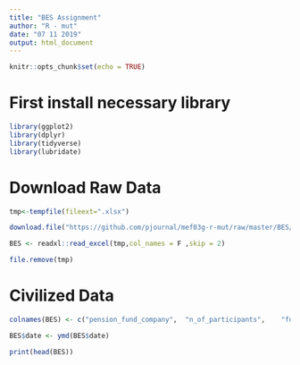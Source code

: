 ```yaml
---
title: "BES Assignment"
author: "R - mut"
date: "07 11 2019"
output: html_document
---
```


```r
knitr::opts_chunk$set(echo = TRUE)
```
# First install necessary library
```r
library(ggplot2)
library(dplyr)
library(tidyverse)
library(lubridate)

```



# Download Raw Data
```r
tmp<-tempfile(fileext=".xlsx")

download.file("https://github.com/pjournal/mef03g-r-mut/raw/master/BES/EGM_DATA.xlsx",destfile = tmp)

BES <- readxl::read_excel(tmp,col_names = F ,skip = 2)

file.remove(tmp)
```


# Civilized Data

```r
colnames(BES) <- c("pension_fund_company",	"n_of_participants",	"fund_size_participants",	"gov_contribution",	"contribution",	"date",	"n_of_pensioners",	"n_of_ind_contracts",	"n_of_group_ind_contracts",	"n_of_employer_group_certificates",	"n_total",	"size_of_ind_contracts",	"size_of_group_ind_contracts",	"size_of_employer_group_certificates",	"size_total")

BES$date <- ymd(BES$date)

print(head(BES))
```










